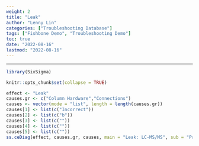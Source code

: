 ```yaml
---
weight: 2
title: "Leak"
author: "Lenny Lin"
categories: ["Troubleshooting Database"]
tags: ["Fishbone Demo", "Troubleshooting Demo"]
toc: true
date: "2022-08-16"
lastmod: "2022-08-16"
---
```


<!--more-->

---
```r
library(SixSigma)
```


```r
knitr::opts_chunk$set(collapse = TRUE)
```


```r
effect <- "Leak"
causes.gr <- c("Column Hardware","Connections")
causes <- vector(mode = "list", length = length(causes.gr))
causes[1] <- list(c("Incorrect"))
causes[2] <- list(c("b"))
causes[3] <- list(c(""))
causes[4] <- list(c(""))
causes[5] <- list(c(""))
ss.ceDiag(effect, causes.gr, causes, main = "Leak: LC-MS/MS", sub = "Pressure Traces")
```
